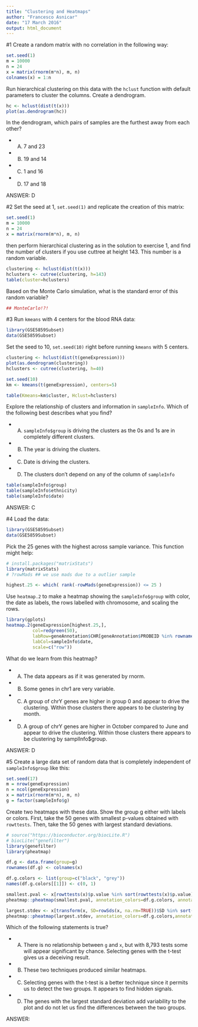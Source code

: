 ```yaml
---
title: "Clustering and Heatmaps"
author: "Francesco Asnicar"
date: "17 March 2016"
output: html_document
---
```




#1
Create a random matrix with no correlation in the following way:

```r
set.seed(1)
m = 10000
n = 24
x = matrix(rnorm(m*n), m, n)
colnames(x) = 1:n
```

Run hierarchical clustering on this data with the `hclust` function with default parameters to cluster the columns. Create a dendrogram.

```r
hc <- hclust(dist(t(x)))
plot(as.dendrogram(hc))
```

In the dendrogram, which pairs of samples are the furthest away from each other?

* A) 7 and 23
* B) 19 and 14
* C) 1 and 16
* D) 17 and 18

ANSWER: D

#2
Set the seed at 1, `set.seed(1)` and replicate the creation of this matrix:

```r
set.seed(1)
m = 10000
n = 24
x = matrix(rnorm(m*n), m, n)
```

then perform hierarchical clustering as in the solution to exercise 1, and find the number of clusters if you use cuttree at height 143. This number is a random variable.

```r
clustering <- hclust(dist(t(x)))
hclusters <- cutree(clustering, h=143)
table(cluster=hclusters)
```

Based on the Monte Carlo simulation, what is the standard error of this random variable?

```r
## MonteCarlo!?!
```

#3
Run `kmeans` with 4 centers for the blood RNA data:

```r
library(GSE5859Subset)
data(GSE5859Subset)
```

Set the seed to 10, `set.seed(10)` right before running `kmeans` with 5 centers.

```r
clustering <- hclust(dist(t(geneExpression)))
plot(as.dendrogram(clustering))
hclusters <- cutree(clustering, h=40)

set.seed(10)
km <- kmeans(t(geneExpression), centers=5)

table(Kmeans=km$cluster, Hclust=hclusters)
```

Explore the relationship of clusters and information in `sampleInfo`. Which of the following best describes what you find?

* A) `sampleInfo$group` is driving the clusters as the 0s and 1s are in completely different clusters.
* B) The year is driving the clusters.
* C) Date is driving the clusters.
* D) The clusters don’t depend on any of the column of `sampleInfo`

```r
table(sampleInfo$group)
table(sampleInfo$ethnicity)
table(sampleInfo$date)
```

ANSWER: C

#4
Load the data:

```r
library(GSE5859Subset)
data(GSE5859Subset)
```

Pick the 25 genes with the highest across sample variance. This function might help:

```r
# install.packages("matrixStats")
library(matrixStats)
# ?rowMads ## we use mads due to a outlier sample
```

```r
highest.25 <- which( rank(-rowMads(geneExpression)) <= 25 )
```

Use `heatmap.2` to make a heatmap showing the `sampleInfo$group` with color, the date as labels, the rows labelled with chromosome, and scaling the rows.

```r
library(gplots)
heatmap.2(geneExpression[highest.25,],
          col=redgreen(50),
          labRow=geneAnnotation$CHR[geneAnnotation$PROBEID %in% rownames(geneExpression[highest.25,])],
          labCol=sampleInfo$date,
          scale=c("row"))
```

What do we learn from this heatmap?

* A) The data appears as if it was generated by rnorm.
* B) Some genes in chr1 are very variable.
* C) A group of chrY genes are higher in group 0 and appear to drive the clustering. Within those clusters there appears to be clustering by month.
* D) A group of chrY genes are higher in October compared to June and appear to drive the clustering. Within those clusters there appears to be clustering by samplInfo$group.

ANSWER: D

#5
Create a large data set of random data that is completely independent of `sampleInfo$group` like this:

```r
set.seed(17)
m = nrow(geneExpression)
n = ncol(geneExpression)
x = matrix(rnorm(m*n), m, n)
g = factor(sampleInfo$g)
```

Create two heatmaps with these data. Show the group g either with labels or colors. First, take the 50 genes with smallest p-values obtained with `rowttests`. Then, take the 50 genes with largest standard deviations.

```r
# source("https://bioconductor.org/biocLite.R")
# biocLite("genefilter")
library(genefilter)
library(pheatmap)

df.g <- data.frame(group=g)
rownames(df.g) <- colnames(x)

df.g.colors <- list(group=c("black", "grey"))
names(df.g.colors[[1]]) <- c(0, 1)

smallest.pval <- x[rowttests(x)$p.value %in% sort(rowttests(x)$p.value)[1:50],]
pheatmap::pheatmap(smallest.pval, annotation_colors=df.g.colors, annotation_col=df.g)

largest.stdev <- x[transform(x, SD=rowSds(x, na.rm=TRUE))$SD %in% sort(transform(x, SD=rowSds(x, na.rm=TRUE))$SD, decreasing=TRUE)[1:50],]
pheatmap::pheatmap(largest.stdev, annotation_colors=df.g.colors,annotation_col=df.g)
```

Which of the following statements is true?

* A) There is no relationship between `g` and `x`, but with 8,793 tests some will appear significant by chance. Selecting genes with the t-test gives us a deceiving result.
* B) These two techniques produced similar heatmaps.
* C) Selecting genes with the t-test is a better technique since it permits us to detect the two groups. It appears to find hidden signals.
* D) The genes with the largest standard deviation add variability to the plot and do not let us find the differences between the two groups.

ANSWER: 